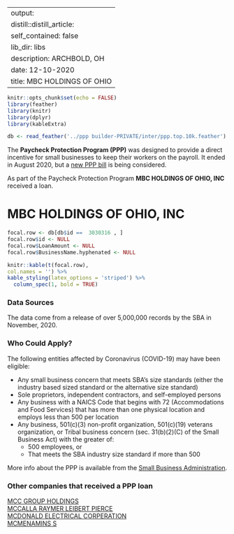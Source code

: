 
---
output:
  distill::distill_article:
    self_contained: false
    lib_dir: libs
description: ARCHBOLD, OH 
date: 12-10-2020
title: MBC HOLDINGS OF OHIO 
---




```r
knitr::opts_chunk$set(echo = FALSE)
library(feather)
library(knitr)
library(dplyr)
library(kableExtra)

db <- read_feather('../ppp builder-PRIVATE/inter/ppp.top.10k.feather')

```



The **Paycheck Protection Program (PPP)** was designed to provide a direct incentive for small businesses to keep their workers on the payroll. It ended in August 2020, but a [new PPP bill](https://thehill.com/policy/finance/529092-bipartisan-support-for-new-ppp-loans-gains-momentum-in-congress) is being considered.

As part of the Paycheck Protection Program **MBC HOLDINGS OF OHIO, INC** received a loan.


# MBC HOLDINGS OF OHIO, INC 

```r
focal.row <- db[db$id ==  3030316 , ]
focal.row$id <- NULL
focal.row$LoanAmount <- NULL
focal.row$BusinessName.hyphenated <- NULL

knitr::kable(t(focal.row), 
col.names = '') %>%
kable_styling(latex_options = 'striped') %>%
  column_spec(1, bold = TRUE)


```

### Data Sources

The data come from a release of over 5,000,000 records by the SBA in November, 2020.


### Who Could Apply?

The following entities affected by Coronavirus (COVID-19) may have been eligible:

+ Any small business concern that meets SBA’s size standards (either the industry based sized standard or the alternative size standard)
+ Sole proprietors, independent contractors, and self-employed persons
+ Any business with a NAICS Code that begins with 72 (Accommodations and Food Services) that has more than one physical location and employs less than 500 per location
+ Any business, 501(c)(3) non-profit organization, 501(c)(19) veterans organization, or Tribal business concern (sec. 31(b)(2)(C) of the Small Business Act) with the greater of:
  + 500 employees, or 
  + That meets the SBA industry size standard if more than 500


More info about the PPP is available from the [Small Business Administration](https://www.sba.gov/funding-programs/loans/coronavirus-relief-options/paycheck-protection-program).

 
### Other companies that received a PPP loan 
   
 [MCC GROUP HOLDINGS](/Paycheck-Protection-Program/3033774-MCC-GROUP-HOLDINGS) <br> [MCCALLA RAYMER LEIBERT PIERCE](/Paycheck-Protection-Program/3034263-MCCALLA-RAYMER-LEIBERT-PIERCE) <br> [MCDONALD ELECTRICAL CORPERATION](/Paycheck-Protection-Program/3038524-MCDONALD-ELECTRICAL-CORPERATION) <br> [MCMENAMINS S](/Paycheck-Protection-Program/3045908-MCMENAMINS-S) <br>